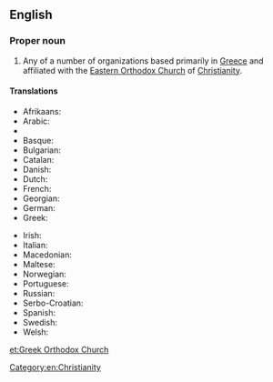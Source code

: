 ==English==

===Proper noun===
{{wikipedia}}
{{en-proper noun|head=[[Greek]] [[Orthodox Church]]}}

# Any of a number of organizations based primarily in [[Greece]] and affiliated with the [[Eastern Orthodox Church]] of [[Christianity]].

====Translations====
{{trans-top|Greek Orthodox Church}}
* Afrikaans: {{t-|af|Grieks-Ortodokse Kerk}}
* Arabic: {{t-|ar|الكنيسة الأرثوذكسية اليونانية|tr=al-Knysh al-ʼRthwdhksyh al-Ywnānyh|sc=Arab}}
* {{trreq|hy}}
* Basque: {{t-|eu|Greziako Eliza Ortodoxoa}}
* Bulgarian: {{t-|bg|Гръцката православна църква|tr=Grŭtskata pravoslavna tsŭrkva|sc=Cyrl}}
* Catalan: {{t-|ca|Església ortodoxa grega}}
* Danish: {{t-|da|Græsk-ortodokse kirke}}
* Dutch: {{t-|nl|Grieks-orthodoxe Kerk}}
* French: {{t-|fr|Eglise orthodoxe grecque}}
* Georgian: {{t-|ka|მართლმადიდებელი ეკლესია|tr=mart'lmadidebeli eklesia|sc=Geor}}
* German: {{t-|de|Griechisch-Orthodoxe Kirche|f}}
* Greek: {{t-|el|Ελληνορθόδοξη Εκκλησία|f|tr=Ellinorthódoxi Ekklisía|sc=Grek}}
{{trans-mid}}
* Irish: {{t-|ga|Eaglais Cheartchreidmheach na Gréige}}
* Italian: {{t-|it|Chiesa greco-ortodossa}}
* Macedonian: {{t-|mk|Грчка православна црква|f|tr=G'rčka pravoslávna c'rkva}}
* Maltese: {{t-|mt|Knisja Ortodossa Griega}}
* Norwegian: {{t-|no|Gresk ortodokse kirke}}
* Portuguese: {{t-|pt|Igreja Ortodoxa grega}}
* Russian: {{t-|ru|Греческая Православная Церковь|f|tr=Grečeskaja Pravoslávnaja Cérkov'|sc=Cyrl}}
* Serbo-Croatian: {{t-|sh|Грчка православна црква|tr=Grčka pravoslavna crkva|sc=Cyrl}}
* Spanish: {{t-|es|Iglesia ortodoxa griega}}
* Swedish: {{t-|sv|Grekisk-ortodoxa kyrkan}}
* Welsh: {{t-|cy|Eglwys Uniongred Groeg}}
{{trans-bottom}}

[[Category:en:Christianity]]

[[et:Greek Orthodox Church]]